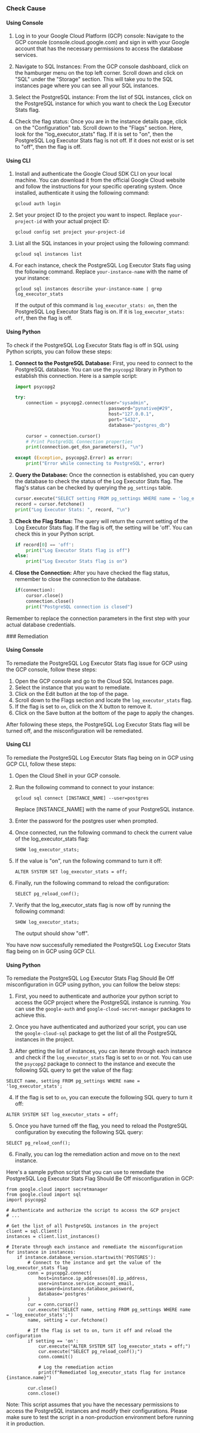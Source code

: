 

<Tabs><Tab title='Cause'>
### Check Cause

#### Using Console

1. Log in to your Google Cloud Platform (GCP) console: Navigate to the GCP console (console.cloud.google.com) and sign in with your Google account that has the necessary permissions to access the database services.

2. Navigate to SQL Instances: From the GCP console dashboard, click on the hamburger menu on the top left corner. Scroll down and click on "SQL" under the "Storage" section. This will take you to the SQL instances page where you can see all your SQL instances.

3. Select the PostgreSQL instance: From the list of SQL instances, click on the PostgreSQL instance for which you want to check the Log Executor Stats flag.

4. Check the flag status: Once you are in the instance details page, click on the "Configuration" tab. Scroll down to the "Flags" section. Here, look for the "log_executor_stats" flag. If it is set to "on", then the PostgreSQL Log Executor Stats flag is not off. If it does not exist or is set to "off", then the flag is off.

#### Using CLI

1. Install and authenticate the Google Cloud SDK CLI on your local machine. You can download it from the official Google Cloud website and follow the instructions for your specific operating system. Once installed, authenticate it using the following command:

   ```
   gcloud auth login
   ```

2. Set your project ID to the project you want to inspect. Replace `your-project-id` with your actual project ID:

   ```
   gcloud config set project your-project-id
   ```

3. List all the SQL instances in your project using the following command:

   ```
   gcloud sql instances list
   ```

4. For each instance, check the PostgreSQL Log Executor Stats flag using the following command. Replace `your-instance-name` with the name of your instance:

   ```
   gcloud sql instances describe your-instance-name | grep log_executor_stats
   ```
   
   If the output of this command is `log_executor_stats: on`, then the PostgreSQL Log Executor Stats flag is on. If it is `log_executor_stats: off`, then the flag is off.

#### Using Python

To check if the PostgreSQL Log Executor Stats flag is off in SQL using Python scripts, you can follow these steps:

1. **Connect to the PostgreSQL Database:**
   First, you need to connect to the PostgreSQL database. You can use the `psycopg2` library in Python to establish this connection. Here is a sample script:

   ```python
   import psycopg2

   try:
       connection = psycopg2.connect(user="sysadmin",
                                      password="pynative@#29",
                                      host="127.0.0.1",
                                      port="5432",
                                      database="postgres_db")

       cursor = connection.cursor()
       # Print PostgreSQL Connection properties
       print(connection.get_dsn_parameters(), "\n")

   except (Exception, psycopg2.Error) as error:
       print("Error while connecting to PostgreSQL", error)
   ```

2. **Query the Database:**
   Once the connection is established, you can query the database to check the status of the Log Executor Stats flag. The flag's status can be checked by querying the `pg_settings` table.

   ```python
   cursor.execute("SELECT setting FROM pg_settings WHERE name = 'log_executor_stats'")
   record = cursor.fetchone()
   print("Log Executor Stats: ", record, "\n")
   ```

3. **Check the Flag Status:**
   The query will return the current setting of the Log Executor Stats flag. If the flag is off, the setting will be 'off'. You can check this in your Python script.

   ```python
   if record[0] == 'off':
       print("Log Executor Stats flag is off")
   else:
       print("Log Executor Stats flag is on")
   ```

4. **Close the Connection:**
   After you have checked the flag status, remember to close the connection to the database.

   ```python
   if(connection):
       cursor.close()
       connection.close()
       print("PostgreSQL connection is closed")
   ```

Remember to replace the connection parameters in the first step with your actual database credentials.

</Tab>

<Tab title='Remediation'>
### Remediation

#### Using Console

To remediate the PostgreSQL Log Executor Stats flag issue for GCP using the GCP console, follow these steps:

1. Open the GCP console and go to the Cloud SQL Instances page.
2. Select the instance that you want to remediate.
3. Click on the Edit button at the top of the page.
4. Scroll down to the Flags section and locate the `log_executor_stats` flag.
5. If the flag is set to `on`, click on the X button to remove it.
6. Click on the Save button at the bottom of the page to apply the changes.

After following these steps, the PostgreSQL Log Executor Stats flag will be turned off, and the misconfiguration will be remediated.

#### Using CLI

To remediate the PostgreSQL Log Executor Stats flag being on in GCP using GCP CLI, follow these steps:

1. Open the Cloud Shell in your GCP console.

2. Run the following command to connect to your instance: 

   `gcloud sql connect [INSTANCE_NAME] --user=postgres`

   Replace [INSTANCE_NAME] with the name of your PostgreSQL instance.

3. Enter the password for the postgres user when prompted.

4. Once connected, run the following command to check the current value of the log_executor_stats flag: 

   `SHOW log_executor_stats;`

5. If the value is "on", run the following command to turn it off: 

   `ALTER SYSTEM SET log_executor_stats = off;`

6. Finally, run the following command to reload the configuration: 

   `SELECT pg_reload_conf();`

7. Verify that the log_executor_stats flag is now off by running the following command: 

   `SHOW log_executor_stats;`

   The output should show "off".

You have now successfully remediated the PostgreSQL Log Executor Stats flag being on in GCP using GCP CLI.

#### Using Python

To remediate the PostgreSQL Log Executor Stats Flag Should Be Off misconfiguration in GCP using python, you can follow the below steps:

1. First, you need to authenticate and authorize your python script to access the GCP project where the PostgreSQL instance is running. You can use the `google-auth` and `google-cloud-secret-manager` packages to achieve this.

2. Once you have authenticated and authorized your script, you can use the `google-cloud-sql` package to get the list of all the PostgreSQL instances in the project.

3. After getting the list of instances, you can iterate through each instance and check if the `log_executor_stats` flag is set to `on` or not. You can use the `psycopg2` package to connect to the instance and execute the following SQL query to get the value of the flag:

```
SELECT name, setting FROM pg_settings WHERE name = 'log_executor_stats';
```

4. If the flag is set to `on`, you can execute the following SQL query to turn it off:

```
ALTER SYSTEM SET log_executor_stats = off;
```

5. Once you have turned off the flag, you need to reload the PostgreSQL configuration by executing the following SQL query:

```
SELECT pg_reload_conf();
```

6. Finally, you can log the remediation action and move on to the next instance.

Here's a sample python script that you can use to remediate the PostgreSQL Log Executor Stats Flag Should Be Off misconfiguration in GCP:

```
from google.cloud import secretmanager
from google.cloud import sql
import psycopg2

# Authenticate and authorize the script to access the GCP project
# ...

# Get the list of all PostgreSQL instances in the project
client = sql.Client()
instances = client.list_instances()

# Iterate through each instance and remediate the misconfiguration
for instance in instances:
    if instance.database_version.startswith('POSTGRES'):
        # Connect to the instance and get the value of the log_executor_stats flag
        conn = psycopg2.connect(
            host=instance.ip_addresses[0].ip_address,
            user=instance.service_account_email,
            password=instance.database_password,
            database='postgres'
        )
        cur = conn.cursor()
        cur.execute("SELECT name, setting FROM pg_settings WHERE name = 'log_executor_stats';")
        name, setting = cur.fetchone()

        # If the flag is set to on, turn it off and reload the configuration
        if setting == 'on':
            cur.execute("ALTER SYSTEM SET log_executor_stats = off;")
            cur.execute("SELECT pg_reload_conf();")
            conn.commit()

            # Log the remediation action
            print(f"Remediated log_executor_stats flag for instance {instance.name}")
        
        cur.close()
        conn.close()
```

Note: This script assumes that you have the necessary permissions to access the PostgreSQL instances and modify their configurations. Please make sure to test the script in a non-production environment before running it in production.


</Tab>
</Tabs>